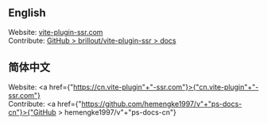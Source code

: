 ## English

Website: [vite-plugin-ssr.com](https://vite-plugin-ssr.com)<br/>
Contribute: [GitHub > brillout/vite-plugin-ssr > docs](https://github.com/brillout/vite-plugin-ssr/tree/main/docs)

<h2 id="chinese">简体中文</h2>

Website: <a href={"https://cn.vite-plugin"+"-ssr.com"}>{"cn.vite-plugin"+"-ssr.com"}</a><br/>
Contribute: <a href={"https://github.com/hemengke1997/v"+"ps-docs-cn"}>{"GitHub > hemengke1997/v"+"ps-docs-cn"}</a>
